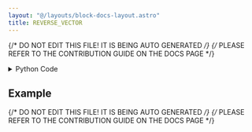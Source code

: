 ```yaml
---
layout: "@/layouts/block-docs-layout.astro"
title: REVERSE_VECTOR
---
```


{/* DO NOT EDIT THIS FILE! IT IS BEING AUTO GENERATED */}
{/* PLEASE REFER TO THE CONTRIBUTION GUIDE ON THE DOCS PAGE */}


<PythonDocsDisplay docstring={docstring} />

<details>
<summary>Python Code</summary>

```python
from numpy import flip
from flojoy import flojoy, Vector


@flojoy
def REVERSE_VECTOR(
    default: Vector,
) -> Vector:
    """The REVERSE_VECTOR node returns the input vector where
    the elements are in the reverse order

    Inputs
    ------
    default : Vector
        The input vector

    Returns
    -------
    Vector
        Reversed input vector
    """

    return Vector(v=flip(default.v))

```

[Find this Flojoy Block on GitHub](https://github.com/flojoy-ai/blocks/blob/main/blocks/TRANSFORMERS/VECTOR_MANIPULATION/REVERSE_VECTOR/REVERSE_VECTOR.py)

</details>

## Example


<GetHelpWidget />


<AppDisplay app={app} blockName="REVERSE_VECTOR" client:visible />


<Example />

{/* DO NOT EDIT THIS FILE! IT IS BEING AUTO GENERATED */}
{/* PLEASE REFER TO THE CONTRIBUTION GUIDE ON THE DOCS PAGE */}
